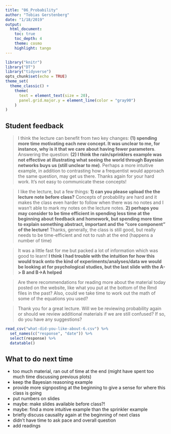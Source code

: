```yaml
---
title: "06_Probability"
author: "Tobias Gerstenberg"
date: "1/18/2019"
output: 
  html_document:
    toc: true
    toc_depth: 4
    theme: cosmo
    highlight: tango
---
```


```r
library("knitr")
library("DT")
library("tidyverse")
opts_chunk$set(echo = TRUE)
theme_set(
  theme_classic() + 
    theme(
      text = element_text(size = 20),
      panel.grid.major.y = element_line(color = "gray90")
    ) 
)
```

## Student feedback 

> I think the lecture can benefit from two key changes: __(1) spending more time motivating each new concept. It was unclear to me, for instance, why is it that we care about having fewer parameters__. Answering the question: __(2) I think the rain/sprinklers example was not effective at illustrating what seeing the world through Bayesian networks buys us (still unclear to me)__. Perhaps a more intuitive example, in addition to contrasting how a frequentist would approach the same question, may get us there. Thanks again for your hard work. It's not easy to communicate these concepts!

> I like the lecture, but a few things: __1) can you please upload the the lecture note before class?__ Concepts of probability are hard and it makes the class even harder to follow when there was no notes and I wasn't able to mark my notes on the lecture notes. __2) perhaps you may consider to be time efficient in spending less time at the beginning about feedback and homework, but spending more time to explain something abstract, important and the "core component" of the lecture!__ Thanks, generally, the class is still good, but really needs to be time-efficient and not to rush at the end (happens a number of time)

> It was a little fast for me but packed a lot of information which was good to learn! __I think I had trouble with the intuition for how this would track onto the kind of experiments/analyses/data we would be looking at for psychological studies, but the last slide with the A-> B and B->A helped__

> Are there recommendations for reading more about the material today posted on the website, like what you put at the bottom of the Rmd files in the past? Also, could we take time to work out the math of some of the equations you used?

> Thank you for a great lecture. Will we be reviewing probability again or should we review additional materials if we are still confused? If so, do you have any suggestions?

```r
read_csv("what-did-you-like-about-6.csv") %>% 
  set_names(c("response", "date")) %>% 
  select(response) %>% 
  datatable()
```

## What to do next time

- too much material, ran out of time at the end (might have spent too much time discussing previous plots)
- keep the Bayesian reasoning example 
- provide more signposting at the beginning to give a sense for where this class is going 
- put numbers on slides 
- maybe: make slides available before class?!
- maybe: find a more intuitive example than the sprinkler example 
- briefly discuss causality again at the beginning of next class 
- didn't have time to ask pace and overall question 
- add readings 